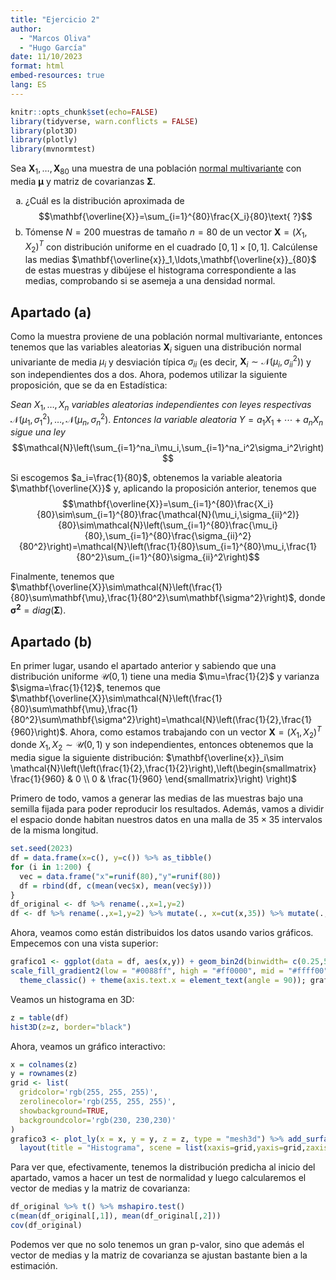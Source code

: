 ```yaml
---
title: "Ejercicio 2"
author:
  - "Marcos Oliva"
  - "Hugo García"
date: 11/10/2023
format: html
embed-resources: true
lang: ES
---
```


```r
knitr::opts_chunk$set(echo=FALSE)
library(tidyverse, warn.conflicts = FALSE)
library(plot3D)
library(plotly)
library(mvnormtest)
```

Sea $\mathbf{X}_1,\ldots,\mathbf{X}_{80}$ una muestra de una población [normal multivariante]{.underline} con media $\mathbf{\mu}$ y matriz de covarianzas $\mathbf{\Sigma}$.

(a) ¿Cuál es la distribución aproximada de $$\mathbf{\overline{X}}=\sum_{i=1}^{80}\frac{X_i}{80}\text{ ?}$$
(b) Tómense $N=200$ muestras de tamaño $n=80$ de un vector $\mathbf{X}=(X_1,X_2)^T$ con distribución uniforme en el cuadrado $[0,1]\times[0,1]$. Calcúlense las medias $\mathbf{\overline{x}}_1,\ldots,\mathbf{\overline{x}}_{80}$ de estas muestras y dibújese el histograma correspondiente a las medias, comprobando si se asemeja a una densidad normal.

## Apartado (a)

Como la muestra proviene de una población normal multivariante, entonces tenemos que las variables aleatorias $\mathbf{X}_i$ siguen una distribución normal univariante de media $\mu_i$ y desviación típica $\sigma_{ii}$ (es decir, $\mathbf{X}_i\sim \mathcal{N}(\mu_i,\sigma_{ii}^2)$) y son independientes dos a dos. Ahora, podemos utilizar la siguiente proposición, que se da en Estadística:

*Sean* $X_1,\ldots,X_n$ *variables aleatorias independientes con leyes respectivas* $\mathcal{N}(\mu_1,\sigma_1^2),\ldots,\mathcal{N}(\mu_n,\sigma_n^2)$. *Entonces la variable aleatoria* $Y = a_1X_1+\cdots+a_nX_n$ *sigue una ley* $$\mathcal{N}\left(\sum_{i=1}^na_i\mu_i,\sum_{i=1}^na_i^2\sigma_i^2\right)$$

Si escogemos $a_i=\frac{1}{80}$, obtenemos la variable aleatoria $\mathbf{\overline{X}}$ y, aplicando la proposición anterior, tenemos que $$\mathbf{\overline{X}}=\sum_{i=1}^{80}\frac{X_i}{80}\sim\sum_{i=1}^{80}\frac{\mathcal{N}(\mu_i,\sigma_{ii}^2)}{80}\sim\mathcal{N}\left(\sum_{i=1}^{80}\frac{\mu_i}{80},\sum_{i=1}^{80}\frac{\sigma_{ii}^2}{80^2}\right)=\mathcal{N}\left(\frac{1}{80}\sum_{i=1}^{80}\mu_i,\frac{1}{80^2}\sum_{i=1}^{80}\sigma_{ii}^2\right)$$

Finalmente, tenemos que $\mathbf{\overline{X}}\sim\mathcal{N}\left(\frac{1}{80}\sum\mathbf{\mu},\frac{1}{80^2}\sum\mathbf{\sigma^2}\right)$, donde $\mathbf{\sigma^2}=diag(\mathbf{\Sigma})$.

## Apartado (b)

En primer lugar, usando el apartado anterior y sabiendo que una distribución uniforme $\mathcal{U}(0,1)$ tiene una media $\mu=\frac{1}{2}$ y varianza $\sigma=\frac{1}{12}$, tenemos que $\mathbf{\overline{X}}\sim\mathcal{N}\left(\frac{1}{80}\sum\mathbf{\mu},\frac{1}{80^2}\sum\mathbf{\sigma^2}\right)=\mathcal{N}\left(\frac{1}{2},\frac{1}{960}\right)$. Ahora, como estamos trabajando con un vector $\mathbf{X}=(X_1,X_2)^T$ donde $X_1,X_2\sim\mathcal{U}(0,1)$ y son independientes, entonces obtenemos que la media sigue la siguiente distribución: $\mathbf{\overline{x}}_i\sim
\mathcal{N}\left(\left(\frac{1}{2},\frac{1}{2}\right),\left(\begin{smallmatrix}
\frac{1}{960} & 0 \\ 0 & \frac{1}{960} \end{smallmatrix}\right) \right)$

Primero de todo, vamos a generar las medias de las muestras bajo una semilla fijada para poder reproducir los resultados. Además, vamos a dividir el espacio donde habitan nuestros datos en una malla de $35\times35$ intervalos de la misma longitud.

```r
set.seed(2023)
df = data.frame(x=c(), y=c()) %>% as_tibble()
for (i in 1:200) {
  vec = data.frame("x"=runif(80),"y"=runif(80))
  df = rbind(df, c(mean(vec$x), mean(vec$y)))
}
df_original <- df %>% rename(.,x=1,y=2)
df <- df %>% rename(.,x=1,y=2) %>% mutate(., x=cut(x,35)) %>% mutate(., y=cut(y,35))
```

Ahora, veamos como están distribuidos los datos usando varios gráficos. Empecemos con una vista superior:

```r
grafico1 <- ggplot(data = df, aes(x,y)) + geom_bin2d(binwidth= c(0.25,500)) +
scale_fill_gradient2(low = "#0088ff", high = "#ff0000", mid = "#ffff00", midpoint = 2) + 
  theme_classic() + theme(axis.text.x = element_text(angle = 90)); grafico1
```

Veamos un histograma en 3D:

```r
z = table(df)
hist3D(z=z, border="black")
```

Ahora, veamos un gráfico interactivo:

```r
x = colnames(z)
y = rownames(z)
grid <- list(
  gridcolor='rgb(255, 255, 255)',
  zerolinecolor='rgb(255, 255, 255)',
  showbackground=TRUE,
  backgroundcolor='rgb(230, 230,230)'
)
grafico3 <- plot_ly(x = x, y = y, z = z, type = "mesh3d") %>% add_surface(showscale=FALSE) %>% 
  layout(title = "Histograma", scene = list(xaxis=grid,yaxis=grid,zaxis=grid)); grafico3
```

Para ver que, efectivamente, tenemos la distribución predicha al inicio del apartado, vamos a hacer un test de normalidad y luego calcularemos el vector de medias y la matriz de covarianza:

```r
df_original %>% t() %>% mshapiro.test()
c(mean(df_original[,1]), mean(df_original[,2]))
cov(df_original)
```

Podemos ver que no solo tenemos un gran p-valor, sino que además el vector de medias y la matriz de covarianza se ajustan bastante bien a la estimación.
